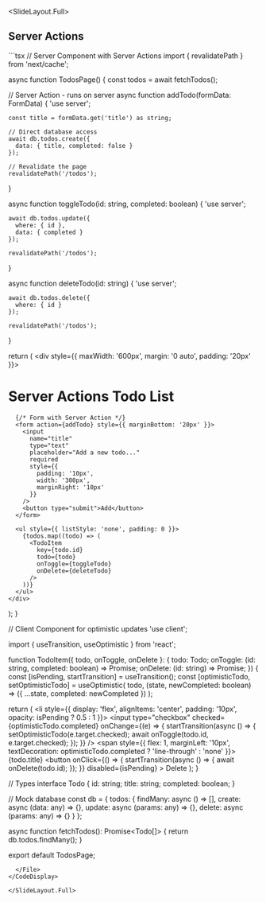 
<SlideLayout.Full>
## Server Actions

<CodeDisplay>
  <File name="app/todos/page.tsx">
```tsx
// Server Component with Server Actions
import { revalidatePath } from 'next/cache';

async function TodosPage() {
  const todos = await fetchTodos();

  // Server Action - runs on server
  async function addTodo(formData: FormData) {
    'use server';
    
    const title = formData.get('title') as string;
    
    // Direct database access
    await db.todos.create({
      data: { title, completed: false }
    });
    
    // Revalidate the page
    revalidatePath('/todos');
  }

  async function toggleTodo(id: string, completed: boolean) {
    'use server';
    
    await db.todos.update({
      where: { id },
      data: { completed }
    });
    
    revalidatePath('/todos');
  }

  async function deleteTodo(id: string) {
    'use server';
    
    await db.todos.delete({
      where: { id }
    });
    
    revalidatePath('/todos');
  }

  return (
    <div style={{ maxWidth: '600px', margin: '0 auto', padding: '20px' }}>
      <h1>Server Actions Todo List</h1>
      
      {/* Form with Server Action */}
      <form action={addTodo} style={{ marginBottom: '20px' }}>
        <input
          name="title"
          type="text"
          placeholder="Add a new todo..."
          required
          style={{ 
            padding: '10px',
            width: '300px',
            marginRight: '10px'
          }}
        />
        <button type="submit">Add</button>
      </form>

      <ul style={{ listStyle: 'none', padding: 0 }}>
        {todos.map((todo) => (
          <TodoItem 
            key={todo.id} 
            todo={todo}
            onToggle={toggleTodo}
            onDelete={deleteTodo}
          />
        ))}
      </ul>
    </div>
  );
}

// Client Component for optimistic updates
'use client';

import { useTransition, useOptimistic } from 'react';

function TodoItem({ 
  todo, 
  onToggle, 
  onDelete 
}: { 
  todo: Todo;
  onToggle: (id: string, completed: boolean) => Promise<void>;
  onDelete: (id: string) => Promise<void>;
}) {
  const [isPending, startTransition] = useTransition();
  const [optimisticTodo, setOptimisticTodo] = useOptimistic(
    todo,
    (state, newCompleted: boolean) => ({ ...state, completed: newCompleted })
  );

  return (
    <li style={{ 
      display: 'flex', 
      alignItems: 'center',
      padding: '10px',
      opacity: isPending ? 0.5 : 1
    }}>
      <input
        type="checkbox"
        checked={optimisticTodo.completed}
        onChange={(e) => {
          startTransition(async () => {
            setOptimisticTodo(e.target.checked);
            await onToggle(todo.id, e.target.checked);
          });
        }}
      />
      <span style={{ 
        flex: 1,
        marginLeft: '10px',
        textDecoration: optimisticTodo.completed ? 'line-through' : 'none'
      }}>
        {todo.title}
      </span>
      <button
        onClick={() => {
          startTransition(async () => {
            await onDelete(todo.id);
          });
        }}
        disabled={isPending}
      >
        Delete
      </button>
    </li>
  );
}

// Types
interface Todo {
  id: string;
  title: string;
  completed: boolean;
}

// Mock database
const db = {
  todos: {
    findMany: async () => [],
    create: async (data: any) => {},
    update: async (params: any) => {},
    delete: async (params: any) => {}
  }
};

async function fetchTodos(): Promise<Todo[]> {
  return db.todos.findMany();
}

export default TodosPage;
```
  </File>
</CodeDisplay>

</SlideLayout.Full>